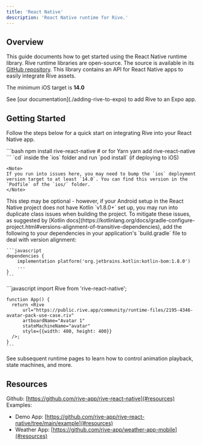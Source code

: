 ```yaml
---
title: 'React Native'
description: 'React Native runtime for Rive.'
---
```




## Overview

This guide documents how to get started using the React Native runtime library. Rive runtime libraries are open-source. The source is available in its [GitHub repository](https://github.com/rive-app/rive-react-native). This library contains an API for React Native apps to easily integrate Rive assets.

The minimum iOS target is **14.0**

<Note>
 See [our documentation](./adding-rive-to-expo) to add Rive to an Expo app.
</Note>

## Getting Started

Follow the steps below for a quick start on integrating Rive into your React Native app.

<Steps>
  <Step title="Install the dependency">
    ```bash
    npm install rive-react-native
    # or for Yarn
    yarn add rive-react-native
    ```
  </Step>
  <Step title="iOS - Pod Install">
    `cd` inside the `ios` folder and run `pod install` (if deploying to iOS)

    <Note>
    If you run into issues here, you may need to bump the `ios` deployment version target to at least `14.0`. You can find this version in the `Podfile` of the `ios/` folder.
    </Note>
  </Step>
  <Step title="Android - Set Kotlin Dependency Resolution">
    This step may be optional - however, if your Android setup in the React Native project does not have Kotlin `v1.8.0+` set up, you may run into duplicate class issues when building the project. To mitigate these issues, as suggested by [Kotlin docs](https://kotlinlang.org/docs/gradle-configure-project.html#versions-alignment-of-transitive-dependencies), add the following to your dependencies in your application's `build.gradle` file to deal with version alignment:

    ```javascript
    dependencies {
        implementation platform('org.jetbrains.kotlin:kotlin-bom:1.8.0')
        ...
    }
    ```
  </Step>
  <Step title="Add the Rive component">
    ```javascript
    import Rive from 'rive-react-native';

    function App() {
      return <Rive
          url="https://public.rive.app/community/runtime-files/2195-4346-avatar-pack-use-case.riv"
          artboardName="Avatar 1"
          stateMachineName="avatar"
          style={{width: 400, height: 400}}
      />;
    }
    ```
  </Step>
</Steps>

See subsequent runtime pages to learn how to control animation playback, state machines, and more.

## Resources

Github: [https://github.com/rive-app/rive-react-native](#resources) Examples:

- Demo App: [https://github.com/rive-app/rive-react-native/tree/main/example](#resources)
- Weather App: [https://github.com/rive-app/weather-app-mobile](#resources) 